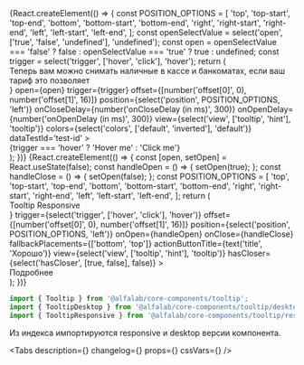 


<Meta title='Компоненты/Прочие компоненты/Tooltip' component={Tooltip} />

<!-- Canvas -->

<Story name='Tooltip'>
    {React.createElement(() => {
        const POSITION_OPTIONS = [
            'top',
            'top-start',
            'top-end',
            'bottom',
            'bottom-start',
            'bottom-end',
            'right',
            'right-start',
            'right-end',
            'left',
            'left-start',
            'left-end',
        ];
        const openSelectValue = select('open', ['true', 'false', 'undefined'], 'undefined');
        const open =
            openSelectValue === 'false' ? false : openSelectValue === 'true' ? true : undefined;
        const trigger = select('trigger', ['hover', 'click'], 'hover');
        return (
            <div
                style={{
                    width: '100%',
                    height: '300px',
                    display: 'flex',
                    justifyContent: 'center',
                    alignItems: 'center',
                }}
            >
                <Tooltip
                    content={
                        <div style={{ width: '215px' }}>
                            Теперь вам можно снимать наличные в кассе и банкоматах, если ваш тариф
                            это позволяет
                        </div>
                    }
                    open={open}
                    trigger={trigger}
                    offset={[number('offset[0]', 0), number('offset[1]', 16)]}
                    position={select('position', POSITION_OPTIONS, 'left')}
                    onCloseDelay={number('onCloseDelay (in ms)', 300)}
                    onOpenDelay={number('onOpenDelay (in ms)', 300)}
                    view={select('view', ['tooltip', 'hint'], 'tooltip')}
                    colors={select('colors', ['default', 'inverted'], 'default')}
                    dataTestId='test-id'
                >
                    <div style={{ padding: '15px', border: '1px dashed rgba(0, 0, 0, 0.1)' }}>
                        {trigger === 'hover' ? 'Hover me' : 'Click me'}
                    </div>
                </Tooltip>
            </div>
        );
    })}
</Story>

<Story name='TooltipResponsive'>
    {React.createElement(() => {
        const [open, setOpen] = React.useState(false);
        const handleOpen = () => {
            setOpen(true);
        };
        const handleClose = () => {
            setOpen(false);
        };
        const POSITION_OPTIONS = [
            'top',
            'top-start',
            'top-end',
            'bottom',
            'bottom-start',
            'bottom-end',
            'right',
            'right-start',
            'right-end',
            'left',
            'left-start',
            'left-end',
        ];
        return (
            <div
                style={{
                    width: '100%',
                    height: '300px',
                    display: 'flex',
                    justifyContent: 'center',
                    alignItems: 'center',
                }}
            >
                <TooltipResponsive
                    open={open}
                    content={<div>Tooltip Responsive</div>}
                    trigger={select('trigger', ['hover', 'click'], 'hover')}
                    offset={[number('offset[0]', 0), number('offset[1]', 16)]}
                    position={select('position', POSITION_OPTIONS, 'left')}
                    onOpen={handleOpen}
                    onClose={handleClose}
                    fallbackPlacements={['bottom', 'top']}
                    actionButtonTitle={text('title', 'Хорошо')}
                    view={select('view', ['tooltip', 'hint'], 'tooltip')}
                    hasCloser={select('hasCloser', [true, false], false)}
                >
                    <div style={{ padding: '15px', border: '1px dashed rgba(0, 0, 0, 0.1)' }}>
                        Подробнее
                    </div>
                </TooltipResponsive>
            </div>
        );
    })}
</Story>

<!-- Docs -->

<ComponentHeader
    name='Tooltip'
    version={version}
    package='@alfalab/core-components/tooltip'
    design='https://www.figma.com/file/cdNnkh2QdxuvYLrBm4cubM/Web-%3A%3A-Core-Default-Components?node-id=298%3A37393'
/>

```jsx
import { Tooltip } from '@alfalab/core-components/tooltip';
import { TooltipDesktop } from '@alfalab/core-components/tooltip/desktop';
import { TooltipResponsive } from '@alfalab/core-components/tooltip/responsive';
```
Из индекса импортируются responsive и desktop версии компонента.

<Tabs
    description={<Description />}
    changelog={<Changelog />}
    props={<ArgsTable of={TooltipTS} />}
    cssVars={<CssVars css={styles} />}
/>
